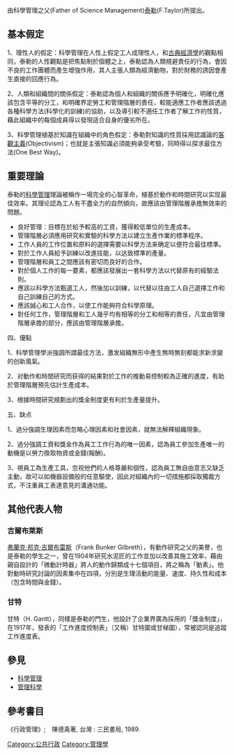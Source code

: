 由科學管理之父(Father of Science Management)[[泰勒|泰勒]](F.Taylor)所提出。

==基本假定==
1、理性人的假定：科學管理在人性上假定工人成理性人，和[[古典經濟學|古典經濟學]]的觀點相同，泰勒的人性觀點是把焦點制於個體之上，泰勒認為人類規避責任的行為，會因不良的工作團體而產生增強作用，其人主張人類為經濟動物，對於財務的誘因會產生直接的回應行為。

2、人類和組織間的關係假定：泰勒認為個人和組織的關係應予明確化，明確化應該包含平等的分工，和明確界定勞工和管理階層的責任，較能適應工作者應該透過各種科學方法(科學化的訓練)的協助，以及導引較不適任工作者了解工作的性質，藉此組織中的每個成員得以發現适合自身的優劣所在。

3、科學管理植基於知識在組織中的角色假定：泰勒對知識的性質採用認識論的[[客觀主義|客觀主義]](Objectivism)；也就是主張知識必須能夠承受考驗，同時得以探求最佳方法(One Best Way)。

==重要理論==
泰勒的[[科學管理|科學管理]]理論被稱作一場完全的心智革命，植基於動作和時間研究以实现最佳效率。其理论認為工人有不盡全力的自然傾向，故應該由管理階層承擔無效率的問題。
*良好管理：目標在於給予較高的工資，獲得較低單位的生產成本。
*管理階層必須應用研究和實驗的科學方法以建立生產作業的標準程序。
*工作人員的工作位置和原料的選擇需要以科學方法来确定以便符合最佳標準。
*對於工作人員給予訓練以改進技能，以达致標準的產量。
*管理階層和員工之間應該有密切而良好的合作。
*對於個人工作的每一要素，都應該發展出一套科學方法以代替原有的經驗法則。
*應該以科學方法甄選工人，然後加以訓練，以代替以往由工人自己選擇工作和自己訓練自己的方式。
*應該誠心和工人合作，以使工作能夠符合科學原理。
*對任何工作，管理階層和工人幾乎均有相等的分工和相等的責任，凡宜由管理階層承擔的部分，應該由管理階層承擔。

四、優點

1、科學管理學派強調所謂最佳方法，激发組織無形中產生無時無刻都能求新求變的创新風氣。

2、对動作和時間研究而获得的結果對於工作的推動易控制較為正確的進度，有助於管理階層預先估計生產成本。

3、根據時間研究規劃出的獎金制度更有利於生產量提升。

五、缺点

1、過分強調生理因素而忽略心理因素和社會因素，就無法解釋組織現象。

2、過分強調工資和獎金作為員工工作行為的唯一因素，認為員工參加生產唯一的動機是以勞力換取物資或金錢(報酬)。

3、視員工為生產工具，忽视他們的人格尊嚴和個性，認為員工無自由意志又缺乏主動，故可以如機器設備般的任意驅使，因此对組織內的一切措施都採取獨裁方式，不注重員工表達意見的溝通功能。

==其他代表人物==
===吉爾布萊斯===
[[弗蘭克·邦克·吉爾布雷斯|弗蘭克·邦克·吉爾布雷斯]]（Frank Bunker Gilbreth），有動作研究之父的美譽，也是泰勒的學生之一，曾在1904年研究水泥匠的工作並加以改善其施工效率，藉由親自設計的「微動計時器」將人的動作歸類成十七個項目，將之稱為「動素」。他對動時研究討論的因素集中在四項，分別是生理活動的能量、速度、持久性和成本（包含時間與金錢）。

===甘特===
甘特（H. Gantt），同樣是泰勒的門生，他設計了企業界廣為採用的「獎金制度」，在1917年，發表的「工作進度控制表」（又稱）甘特圖或甘梯圖），常被認同是追蹤工作進度表。

==參見==
*[[科學管理|科學管理]]
*[[管理科學|管理科學]]
==參考書目==
《行政管理》;　陳德禹著, 台灣 : 三民書局, 1989.
[[Category:公共行政|Category:公共行政]]
[[Category:管理學|Category:管理學]]